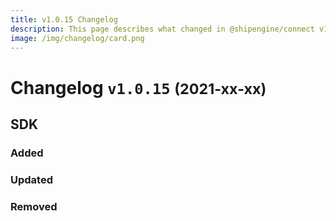 ```yaml
---
title: v1.0.15 Changelog
description: This page describes what changed in @shipengine/connect v1.0.15
image: /img/changelog/card.png
---
```


Changelog `v1.0.15` <small>(2021-xx-xx)</small>
=========================================================

SDK
---------------------------------------
### Added

### Updated

### Removed

